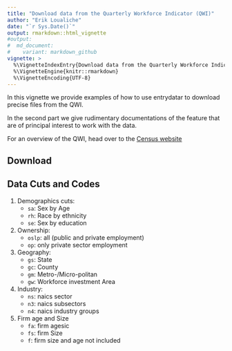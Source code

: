 ```yaml
---
title: "Download data from the Quarterly Workforce Indicator (QWI)"
author: "Erik Loualiche"
date: "`r Sys.Date()`"
output: rmarkdown::html_vignette
#output:
#  md_document:
#    variant: markdown_github
vignette: >
  %\VignetteIndexEntry{Download data from the Quarterly Workforce Indicator (QWI)}
  %\VignetteEngine{knitr::rmarkdown}
  %\VignetteEncoding{UTF-8}
---
```


In this vignette we provide examples of how to use entrydatar to download precise files from the QWI.

In the second part we give rudimentary documentations of the feature that are of principal interest to work with the data.

For an overview of the QWI, head over to the [Census website](https://lehd.ces.census.gov/data/)

## Download



## Data Cuts and Codes

1. Demographics cuts:
    + `sa`: Sex by Age
    + `rh`: Race by ethnicity
    + `se`: Sex by education
2. Ownership:
    + `oslp`: all (public and private employment)
    + `op`: only private sector employment
3. Geography:
    + `gs`: State
    + `gc`: County
    + `gm`: Metro-/Micro-politan
    + `gw`: Workforce investment Area
4. Industry:
    + `ns`: naics sector
    + `n3`: naics subsectors    
    + `n4`: naics industry groups
5. Firm age and Size
    + `fa`: firm agesic
    + `fs`: firm Size
    + `f`: firm size and age not included
        
